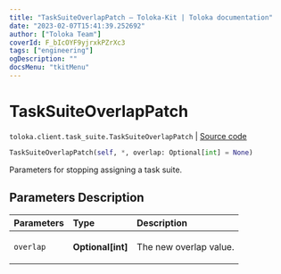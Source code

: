 ```yaml
---
title: "TaskSuiteOverlapPatch — Toloka-Kit | Toloka documentation"
date: "2023-02-07T15:41:39.252692"
author: ["Toloka Team"]
coverId: F_bIcOYF9yjrxkPZrXc3
tags: ["engineering"]
ogDescription: ""
docsMenu: "tkitMenu"
---
```


# TaskSuiteOverlapPatch
`toloka.client.task_suite.TaskSuiteOverlapPatch` | [Source code](https://github.com/Toloka/toloka-kit/blob/v1.1.3/src/client/task_suite.py#L108)

```python
TaskSuiteOverlapPatch(self, *, overlap: Optional[int] = None)
```

Parameters for stopping assigning a task suite.

## Parameters Description

| Parameters | Type | Description |
| :----------| :----| :-----------|
`overlap`|**Optional\[int\]**|<p>The new overlap value.</p>